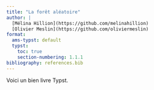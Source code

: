 ```yaml
---
title: "La forêt aléatoire"
author: |
  [Mélina Hillion](https://github.com/melinahillion)
  [Olivier Meslin](https://github.com/oliviermeslin)
format:
  ams-typst: default
  typst:
    toc: true
    section-numbering: 1.1.1
bibliography: references.bib
---
```

  
```{=typst} 
#import "@preview/mitex:0.2.4": *
#set math.equation(
numbering: "(1)",
supplement: none
)

#set page("a4")

#set text(font: "IBM Plex Sans")

// Bold titles.
#show table.cell.where(y: 0): set text(weight: "bold")

// Tableaux alignés à gauche, sauf première ligne centrée
#show table.cell: set align(left+horizon)
#show table.cell.where(y: 0): set align(center+horizon)

#show figure.where(
  kind: table
): set figure.caption(position: top)

// Tableau zébré
#set table(
  fill: (_, y) => if calc.odd(y) { rgb("EAF2F5") },
  stroke: 0.5pt + rgb("666675"),
)
```

Voici un bien livre Typst.

